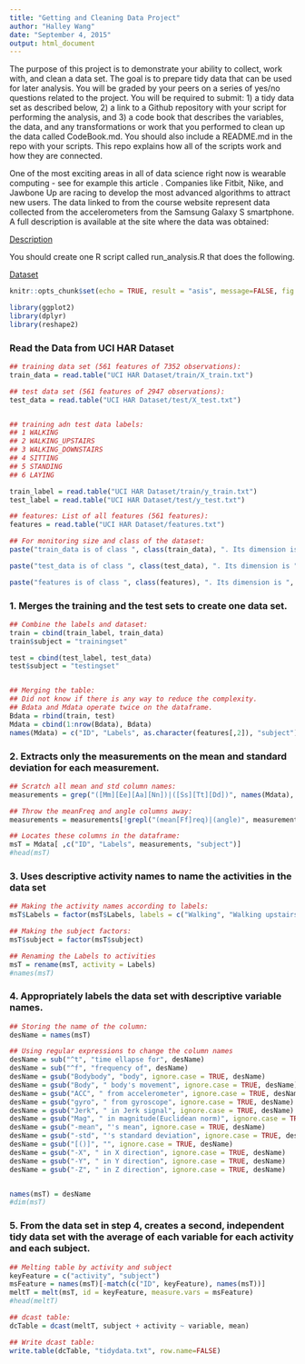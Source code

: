 ```yaml
---
title: "Getting and Cleaning Data Project"
author: "Halley Wang"
date: "September 4, 2015"
output: html_document
---
```


The purpose of this project is to demonstrate your ability to collect, work with, and clean a data set. The goal is to prepare tidy data that can be used for later analysis. You will be graded by your peers on a series of yes/no questions related to the project. You will be required to submit: 1) a tidy data set as described below, 2) a link to a Github repository with your script for performing the analysis, and 3) a code book that describes the variables, the data, and any transformations or work that you performed to clean up the data called CodeBook.md. You should also include a README.md in the repo with your scripts. This repo explains how all of the scripts work and how they are connected.  

One of the most exciting areas in all of data science right now is wearable computing - see for example this article . Companies like Fitbit, Nike, and Jawbone Up are racing to develop the most advanced algorithms to attract new users. The data linked to from the course website represent data collected from the accelerometers from the Samsung Galaxy S smartphone. A full description is available at the site where the data was obtained: 

[Description](http://archive.ics.uci.edu/ml/datasets/Human+Activity+Recognition+Using+Smartphones)

You should create one R script called run_analysis.R that does the following.

[Dataset](https://d396qusza40orc.cloudfront.net/getdata%2Fprojectfiles%2FUCI%20HAR%20Dataset.zip)


```r
knitr::opts_chunk$set(echo = TRUE, result = "asis", message=FALSE, fig.height=7, fig.width=12)
```


```r
library(ggplot2)
library(dplyr)
library(reshape2)
```


### Read the Data from UCI HAR Dataset
```r
## training data set (561 features of 7352 observations):
train_data = read.table("UCI HAR Dataset/train/X_train.txt")

## test data set (561 features of 2947 observations):
test_data = read.table("UCI HAR Dataset/test/X_test.txt")


## training adn test data labels: 
## 1 WALKING
## 2 WALKING_UPSTAIRS
## 3 WALKING_DOWNSTAIRS
## 4 SITTING
## 5 STANDING
## 6 LAYING

train_label = read.table("UCI HAR Dataset/train/y_train.txt")
test_label = read.table("UCI HAR Dataset/test/y_test.txt")

## features: List of all features (561 features):
features = read.table("UCI HAR Dataset/features.txt")
```

```r
## For monitoring size and class of the dataset:
paste("train_data is of class ", class(train_data), ". Its dimension is ", dim(train_data)[1], "*", dim(train_data)[2], ".", "\n", sep = "")

paste("test_data is of class ", class(test_data), ". Its dimension is ", dim(test_data)[1],"*", dim(test_data)[2], ".", sep = "")

paste("features is of class ", class(features), ". Its dimension is ", dim(features)[1], "*", dim(features)[2],".", sep = "")

```

### 1. Merges the training and the test sets to create one data set.

```r
## Combine the labels and dataset:
train = cbind(train_label, train_data)
train$subject = "trainingset"

test = cbind(test_label, test_data)
test$subject = "testingset"


## Merging the table:
## Did not know if there is any way to reduce the complexity.
## Bdata and Mdata operate twice on the dataframe.
Bdata = rbind(train, test)
Mdata = cbind(1:nrow(Bdata), Bdata)
names(Mdata) = c("ID", "Labels", as.character(features[,2]), "subject")
```


### 2. Extracts only the measurements on the mean and standard deviation for each measurement.

```r
## Scratch all mean and std column names:
measurements = grep("([Mm][Ee][Aa][Nn])|([Ss][Tt][Dd])", names(Mdata), value = TRUE)

## Throw the meanFreq and angle columns away:
measurements = measurements[!grepl("(mean[Ff]req)|(angle)", measurements)]

## Locates these columns in the dataframe:
msT = Mdata[ ,c("ID", "Labels", measurements, "subject")]
#head(msT)
```

### 3. Uses descriptive activity names to name the activities in the data set


```r
## Making the activity names according to labels:
msT$Labels = factor(msT$Labels, labels = c("Walking", "Walking upstairs", "Walking downstairs", "Sitting", "Standing", "Laying"))

## Making the subject factors:
msT$subject = factor(msT$subject)

## Renaming the Labels to activities
msT = rename(msT, activity = Labels)
#names(msT)
```

### 4. Appropriately labels the data set with descriptive variable names.

```r
## Storing the name of the column:
desName = names(msT)

## Using regular expressions to change the column names
desName = sub("^t", "time ellapse for", desName)
desName = sub("^f", "frequency of", desName)
desName = gsub("Bodybody", "body", ignore.case = TRUE, desName)
desName = gsub("Body", " body's movement", ignore.case = TRUE, desName)
desName = gsub("ACC", " from accelerometer", ignore.case = TRUE, desName)
desName = gsub("gyro", " from gyroscope", ignore.case = TRUE, desName)
desName = gsub("Jerk", " in Jerk signal", ignore.case = TRUE, desName)
desName = gsub("Mag", " in magnitude(Euclidean norm)", ignore.case = TRUE, desName)
desName = gsub("-mean", "'s mean", ignore.case = TRUE, desName)
desName = gsub("-std", "'s standard deviation", ignore.case = TRUE, desName)
desName = gsub("[()]", "", ignore.case = TRUE, desName)
desName = gsub("-X", " in X direction", ignore.case = TRUE, desName)
desName = gsub("-Y", " in Y direction", ignore.case = TRUE, desName)
desName = gsub("-Z", " in Z direction", ignore.case = TRUE, desName)


names(msT) = desName
#dim(msT)
```

### 5. From the data set in step 4, creates a second, independent tidy data set with the average of each variable for each activity and each subject.

```r
## Melting table by activity and subject
keyFeature = c("activity", "subject")
msFeature = names(msT)[-match(c("ID", keyFeature), names(msT))]
meltT = melt(msT, id = keyFeature, measure.vars = msFeature)
#head(meltT)

## dcast table:
dcTable = dcast(meltT, subject + activity ~ variable, mean)
```


```r
## Write dcast table:
write.table(dcTable, "tidydata.txt", row.name=FALSE)
```